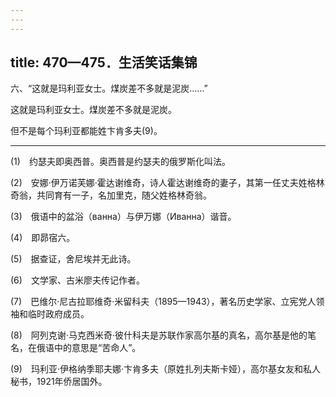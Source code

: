 ```yaml
---
---
---
```

title: 470—475．生活笑话集锦
---





六、“这就是玛利亚女士。煤炭差不多就是泥炭……”


这就是玛利亚女士。煤炭差不多就是泥炭。

但不是每个玛利亚都能姓卞肯多夫(9)。



* * *



(1)　约瑟夫即奥西普。奥西普是约瑟夫的俄罗斯化叫法。

(2)　安娜·伊万诺芙娜·霍达谢维奇，诗人霍达谢维奇的妻子，其第一任丈夫姓格林奇翁，共同育有一子，名加里克，随父姓格林奇翁。

(3)　俄语中的盆浴（ванна）与伊万娜（Иванна）谐音。

(4)　即昴宿六。

(5)　据查证，舍尼埃并无此诗。

(6)　文学家、古米廖夫传记作者。

(7)　巴维尔·尼古拉耶维奇·米留科夫（1895—1943），著名历史学家、立宪党人领袖和临时政府成员。

(8)　阿列克谢·马克西米奇·彼什科夫是苏联作家高尔基的真名，高尔基是他的笔名，在俄语中的意思是“苦命人”。

(9)　玛利亚·伊格纳季耶夫娜·卞肯多夫（原姓扎列夫斯卡娅），高尔基女友和私人秘书，1921年侨居国外。